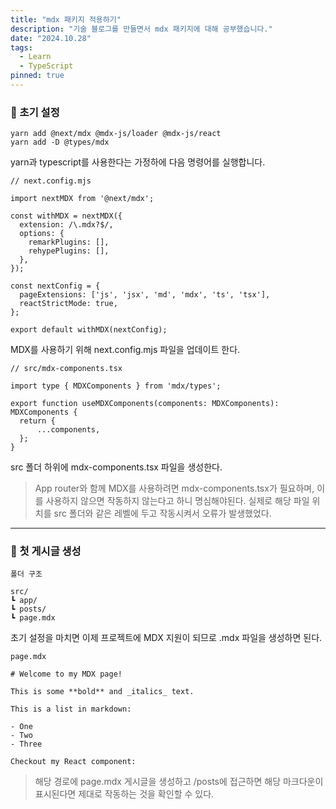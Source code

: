```yaml
---
title: "mdx 패키지 적용하기"
description: "기술 블로그를 만들면서 mdx 패키지에 대해 공부했습니다."
date: "2024.10.28"
tags:
  - Learn
  - TypeScript
pinned: true
---
```


### 📌 초기 설정

```
yarn add @next/mdx @mdx-js/loader @mdx-js/react
yarn add -D @types/mdx
```
yarn과 typescript를 사용한다는 가정하에 다음 명령어를 실행합니다.

```
// next.config.mjs

import nextMDX from '@next/mdx';

const withMDX = nextMDX({
  extension: /\.mdx?$/,
  options: {
    remarkPlugins: [],
    rehypePlugins: [],
  },
});

const nextConfig = {
  pageExtensions: ['js', 'jsx', 'md', 'mdx', 'ts', 'tsx'],
  reactStrictMode: true,
};

export default withMDX(nextConfig);
```

MDX를 사용하기 위해 next.config.mjs 파일을 업데이트 한다.

```
// src/mdx-components.tsx

import type { MDXComponents } from 'mdx/types';

export function useMDXComponents(components: MDXComponents): MDXComponents {
  return {
      ...components,
  };
}
```

src 폴더 하위에 mdx-components.tsx 파일을 생성한다.

> App router와 함께 MDX를 사용하려면 mdx-components.tsx가 필요하며, 이를 사용하지 않으면 작동하지 않는다고 하니 명심해야된다.
실제로 해당 파일 위치를 src 폴더와 같은 레벨에 두고 작동시켜서 오류가 발생했었다.

------

### 📌 첫 게시글 생성

```
폴더 구조

src/
┗ app/
┗ posts/
┗ page.mdx
```

초기 설정을 마치면 이제 프로젝트에 MDX 지원이 되므로 .mdx 파일을 생성하면 된다.

```
page.mdx

# Welcome to my MDX page!

This is some **bold** and _italics_ text.

This is a list in markdown:

- One
- Two
- Three

Checkout my React component:
```

> 해당 경로에 page.mdx 게시글을 생성하고 /posts에 접근하면 해당 마크다운이 표시된다면 제대로 작동하는 것을 확인할 수 있다.